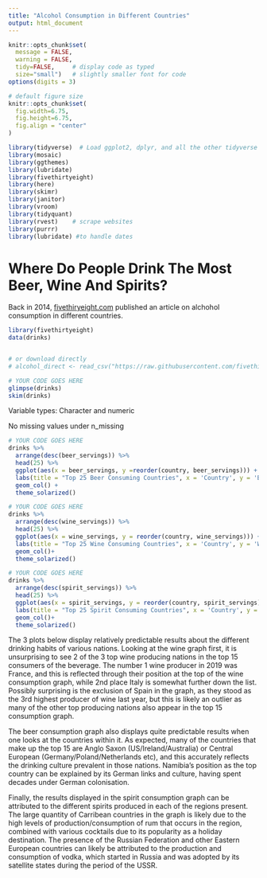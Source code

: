 ```yaml
---
title: "Alcohol Consumption in Different Countries"
output: html_document
---
```


```r
knitr::opts_chunk$set(
  message = FALSE, 
  warning = FALSE, 
  tidy=FALSE,     # display code as typed
  size="small")   # slightly smaller font for code
options(digits = 3)

# default figure size
knitr::opts_chunk$set(
  fig.width=6.75, 
  fig.height=6.75,
  fig.align = "center"
)
```


```r
library(tidyverse)  # Load ggplot2, dplyr, and all the other tidyverse packages
library(mosaic)
library(ggthemes)
library(lubridate)
library(fivethirtyeight)
library(here)
library(skimr)
library(janitor)
library(vroom)
library(tidyquant)
library(rvest)    # scrape websites
library(purrr)  
library(lubridate) #to handle dates
```



# Where Do People Drink The Most Beer, Wine And Spirits?

Back in 2014, [fivethiryeight.com](https://fivethirtyeight.com/features/dear-mona-followup-where-do-people-drink-the-most-beer-wine-and-spirits/) published an article on alchohol consumption in different countries.

```r
library(fivethirtyeight)
data(drinks)


# or download directly
# alcohol_direct <- read_csv("https://raw.githubusercontent.com/fivethirtyeight/data/master/alcohol-consumption/drinks.csv")

```


```r
# YOUR CODE GOES HERE
glimpse(drinks)
skim(drinks)

```
Variable types: Character and numeric

No missing values under n_missing


```r
# YOUR CODE GOES HERE
drinks %>%
  arrange(desc(beer_servings)) %>% 
  head(25) %>% 
  ggplot(aes(x = beer_servings, y =reorder(country, beer_servings))) +
  labs(title = "Top 25 Beer Consuming Countries", x = 'Country', y = 'Beer Servings') +
  geom_col() +
  theme_solarized()

```


```r

# YOUR CODE GOES HERE
drinks %>% 
  arrange(desc(wine_servings)) %>% 
  head(25) %>% 
  ggplot(aes(x = wine_servings, y = reorder(country, wine_servings))) +
  labs(title = "Top 25 Wine Consuming Countries", x = 'Country', y = 'Wine Servings') +
  geom_col()+
  theme_solarized()

```

```r
# YOUR CODE GOES HERE
drinks %>% 
  arrange(desc(spirit_servings)) %>% 
  head(25) %>% 
  ggplot(aes(x = spirit_servings, y = reorder(country, spirit_servings))) +
  labs(title = "Top 25 Spirit Consuming Countries", x = 'Country', y = 'Spirit Servings') +
  geom_col()+
  theme_solarized()

```


The 3 plots below display relatively predictable results about the different drinking habits of various nations. Looking at the wine graph first, it is unsurprising to see 2 of the 3 top wine producing nations in the top 15 consumers of the beverage. The number 1 wine producer in 2019 was France, and this is reflected through their position at the top of the wine consumption graph, while 2nd place Italy is somewhat further down the list. Possibly surprising is the exclusion of Spain in the graph, as they stood as the 3rd highest producer of wine last year, but this is likely an outlier as many of the other top producing nations also appear in the top 15 consumption graph.

The beer consumption graph also displays quite predictable results when one looks at the countries within it. As expected, many of the countries that make up the top 15 are Anglo Saxon (US/Ireland/Australia) or Central European (Germany/Poland/Netherlands etc), and this accurately reflects the drinking culture prevalent in those nations. Namibia's position as the top country can be explained by its German links and culture, having spent decades under German colonisation. 

Finally, the results displayed in the spirit consumption graph can be attributed to the different spirits produced in each of the regions present. The large quantity of Carribean countries in the graph is likely due to the high levels of production/consumption of rum that occurs in the region, combined with various cocktails due to its popularity as a holiday destination. The presence of the Russian Federation and other Eastern European countries can likely be attributed to the production and consumption of vodka, which started in Russia and was adopted by its satellite states during the period of the USSR.
